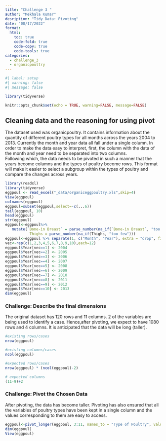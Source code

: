 ```yaml
---
title: "Challenge 3 "
author: "Mekhala Kumar"
desription: "Tidy Data: Pivoting"
date: "08/17/2022"
format:
  html:
    toc: true
    code-fold: true
    code-copy: true
    code-tools: true
categories:
  - challenge_3
  - organicpoultry
---
```


```r
#| label: setup
#| warning: false
#| message: false

library(tidyverse)

knitr::opts_chunk$set(echo = TRUE, warning=FALSE, message=FALSE)
```

## Cleaning data and the reasoning for using pivot

The dataset used was organicpoultry. It contains information about the quantity of different poultry types for all months across the years 2004 to 2013. Currently the month and year data all fall under a single column. In order to make the data easy to interpret, first, the column with the data of the month and year need to be separated into two columns.\
Following which, the data needs to be pivoted in such a manner that the years become columns and the types of poultry become rows. This format will make it easier to select a subgroup within the types of poultry and compare the changes across years.\

```r
library(readxl)
library(tidyverse)
eggpoul <- read_excel("_data/organiceggpoultry.xls",skip=4)
View(eggpoul)
colnames(eggpoul)
eggpoul=subset(eggpoul,select=-c(...6))
tail(eggpoul, 10)
head(eggpoul)
str(eggpoul)
eggpoul<-eggpoul%>%
   mutate(`Bone-in Breast` = parse_number(na_if(`Bone-in Breast`, "too few")),
           Thighs = parse_number(na_if(Thighs, "too few")))
eggpoul<-eggpoul %>% separate(1, c("Month", "Year"), extra = "drop", fill = "right")
vec<-rep(c(1,2,3,4,5,6,7,8,9,10),each=12)
eggpoul$Year[vec==1] <- 2004
eggpoul$Year[vec==2] <- 2005
eggpoul$Year[vec==3] <- 2006
eggpoul$Year[vec==4] <- 2007
eggpoul$Year[vec==5] <- 2008
eggpoul$Year[vec==6] <- 2009
eggpoul$Year[vec==7] <- 2010
eggpoul$Year[vec==8] <- 2011
eggpoul$Year[vec==9] <- 2012
eggpoul$Year[vec==10] <- 2013
dim(eggpoul)
```

### Challenge: Describe the final dimensions

The original dataset has 120 rows and 11 columns. 2 of the variables are being used to identify a case. Hence,after pivoting, we expect to have 1080 rows and 4 columns. It is anticipated that the data will be long (taller).

```r
#existing rows/cases
nrow(eggpoul)

#existing columns/cases
ncol(eggpoul)

#expected rows/cases
nrow(eggpoul) * (ncol(eggpoul)-2)

# expected columns 
(11-9)+2

```

### Challenge: Pivot the Chosen Data

After pivoting, the data has become taller. Pivoting has also ensured that all the variables of poultry types have been kept in a single column and the values corresponding to them are easy to access.

```r
eggpoul<-pivot_longer(eggpoul, 3:11, names_to = "Type of Poultry", values_to = "Amount")
dim(eggpoul)
View(eggpoul)
```
